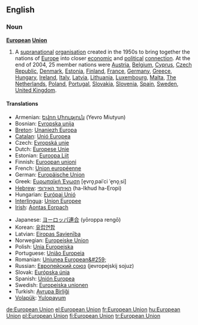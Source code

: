 ==English==

===Noun===
{{wikipedia}}
'''[[European]] [[Union]]'''
# A [[supranational]] [[organisation]] created in the 1950s to bring together the nations of [[Europe]] into closer [[economic]] and [[political]] [[connection]]. At the end of 2004, 25 member nations were [[Austria]], [[Belgium]], [[Cyprus]], [[Czech Republic]], [[Denmark]], [[Estonia]], [[Finland]], [[France]], [[Germany]], [[Greece]], [[Hungary]], [[Ireland]], [[Italy]], [[Latvia]], [[Lithuania]], [[Luxembourg]], [[Malta]], [[The Netherlands]], [[Poland]], [[Portugal]], [[Slovakia]], [[Slovenia]], [[Spain]], [[Sweden]], [[United Kingdom]].

====Translations====
{{top}}
*Armenian: [[Եվրո Միություն]] (Yevro Miutyun)
*Bosnian: [[Evropska unija]] {{f}}
*[[Breton]]: [[Unaniezh Europa]]
*[[Catalan]]: [[Unió Europea]] {{f}}
*Czech: [[Εvropská unie]] {{f}}
*Dutch: [[Europese Unie]] {{f}}
*Estonian: [[Euroopa Liit]]
*Finnish: [[Euroopan unioni]]
*French: [[Union européenne]] {{f}}
*German: [[Europäische Union]] {{f}}
*Greek: [[Ευρωπαϊκή Ένωση]] [e̞vro̞ˌpaiˈci ˈe̞no̞ˌsi] {{f}}
*[[Hebrew]]: [[האיחוד האירופי]] (ha-Ikhud ha-Eropi) {{m}}
*Hungarian: [[Európai Unió]]
*[[Interlingua]]: [[Union Europee]]
*[[Irish]]: [[Aontas Eorpach]]
{{mid}}
*Japanese: [[ヨーロッパ連合]] (yōroppa rengō)
*Korean: [[유럽연합]]
*Latvian: [[Eiropas Savienība]] {{f}}
*Norwegian: [[Europeiske Union]]
*Polish: [[Unia Europejska]] {{f}}
*Portuguese: [[União Europeia]] {{f}}
*Romanian: [[Uniunea European&#259;]]
*Russian: [[Европейский союз]] (jevropejskij sojuz) {{m}}
*Slovak: [[Európska únia]] {{f}}
*Spanish: [[Unión Europea]]
*Swedish: [[Europeiska unionen]]
*Turkish: [[Avrupa Birliği]]
*[[Volapük]]: [[Yulopayum]]
{{bottom}}

[[de:European Union]]
[[el:European Union]]
[[fr:European Union]]
[[hu:European Union]]
[[pl:European Union]]
[[fi:European Union]]
[[tr:European Union]]
